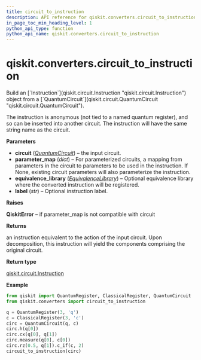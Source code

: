 ```yaml
---
title: circuit_to_instruction
description: API reference for qiskit.converters.circuit_to_instruction
in_page_toc_min_heading_level: 1
python_api_type: function
python_api_name: qiskit.converters.circuit_to_instruction
---
```


<span id="qiskit-converters-circuit-to-instruction" />

# qiskit.converters.circuit\_to\_instruction

<Function id="qiskit.converters.circuit_to_instruction" isDedicatedPage={true} github="https://github.com/qiskit/qiskit/tree/stable/0.24/qiskit/converters/circuit_to_instruction.py" signature="circuit_to_instruction(circuit, parameter_map=None, equivalence_library=None, label=None)">
  Build an [`Instruction`](qiskit.circuit.Instruction "qiskit.circuit.Instruction") object from a [`QuantumCircuit`](qiskit.circuit.QuantumCircuit "qiskit.circuit.QuantumCircuit").

  The instruction is anonymous (not tied to a named quantum register), and so can be inserted into another circuit. The instruction will have the same string name as the circuit.

  **Parameters**

  *   **circuit** ([*QuantumCircuit*](qiskit.circuit.QuantumCircuit "qiskit.circuit.QuantumCircuit")) – the input circuit.
  *   **parameter\_map** (*dict*) – For parameterized circuits, a mapping from parameters in the circuit to parameters to be used in the instruction. If None, existing circuit parameters will also parameterize the instruction.
  *   **equivalence\_library** ([*EquivalenceLibrary*](qiskit.circuit.EquivalenceLibrary "qiskit.circuit.EquivalenceLibrary")) – Optional equivalence library where the converted instruction will be registered.
  *   **label** (*str*) – Optional instruction label.

  **Raises**

  **QiskitError** – if parameter\_map is not compatible with circuit

  **Returns**

  an instruction equivalent to the action of the input circuit. Upon decomposition, this instruction will yield the components comprising the original circuit.

  **Return type**

  [qiskit.circuit.Instruction](qiskit.circuit.Instruction "qiskit.circuit.Instruction")

  **Example**

  ```python
  from qiskit import QuantumRegister, ClassicalRegister, QuantumCircuit
  from qiskit.converters import circuit_to_instruction

  q = QuantumRegister(3, 'q')
  c = ClassicalRegister(3, 'c')
  circ = QuantumCircuit(q, c)
  circ.h(q[0])
  circ.cx(q[0], q[1])
  circ.measure(q[0], c[0])
  circ.rz(0.5, q[1]).c_if(c, 2)
  circuit_to_instruction(circ)
  ```
</Function>

